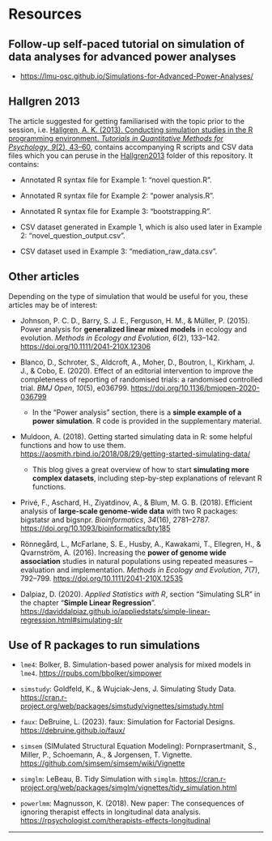 # Resources
## Follow-up self-paced tutorial on simulation of data analyses for advanced power analyses
* <a href="https://lmu-osc.github.io/Simulations-for-Advanced-Power-Analyses/" target="_blank">https://lmu-osc.github.io/Simulations-for-Advanced-Power-Analyses/</a>

## Hallgren 2013

The article suggested for getting familiarised with the topic prior to the session, i.e. [Hallgren, A. K. (2013). Conducting simulation studies in the R programming environment. *Tutorials in Quantitative Methods for Psychology*, *9*(2), 43–60](https://doi.org/10.20982/tqmp.09.2.p043), contains accompanying R scripts and CSV data files which you can peruse in the [Hallgren2013](https://github.com/lmu-osc/Introduction-Simulations-in-R/tree/main/Hallgren2013) folder of this repository. It contains:  

* Annotated R syntax file for Example 1: "novel question.R".  
* Annotated R syntax file for Example 2: "power analysis.R".  
* Annotated R syntax file for Example 3: "bootstrapping.R".  

* CSV dataset generated in Example 1, which is also used later in Example 2: "novel_question_output.csv".  
* CSV dataset used in Example 3: "mediation_raw_data.csv".

## Other articles

Depending on the type of simulation that would be useful for you, these articles may be of interest:  

* Johnson, P. C. D., Barry, S. J. E., Ferguson, H. M., & Müller, P. (2015). Power analysis for **generalized linear mixed models** in ecology and evolution. *Methods in Ecology and Evolution*, *6*(2), 133–142. <a href="https://doi.org/10.1111/2041-210X.12306" target="_blank">https://doi.org/10.1111/2041-210X.12306</a>

* Blanco, D., Schroter, S., Aldcroft, A., Moher, D., Boutron, I., Kirkham, J. J., & Cobo, E. (2020). Effect of an editorial intervention to improve the completeness of reporting of randomised trials: a randomised controlled trial. *BMJ Open*, *10*(5), e036799. <a href="https://doi.org/10.1136/bmjopen-2020-036799" target="_blank">https://doi.org/10.1136/bmjopen-2020-036799</a>
  * In the "Power analysis" section, there is a **simple example of a power simulation**. R code is provided in the supplementary material. 

* Muldoon, A. (2018). Getting started simulating data in R: some helpful functions and how to use them. <a href="https://aosmith.rbind.io/2018/08/29/getting-started-simulating-data/" target="_blank">https://aosmith.rbind.io/2018/08/29/getting-started-simulating-data/</a> 
  * This blog gives a great overview of how to start **simulating more complex datasets**, including step-by-step explanations of relevant R functions. 

* Privé, F., Aschard, H., Ziyatdinov, A., & Blum, M. G. B. (2018). Efficient analysis of **large-scale genome-wide data** with two R packages: bigstatsr and bigsnpr. *Bioinformatics*, *34*(16), 2781–2787. <a href="https://doi.org/10.1093/bioinformatics/bty185" target="_blank">https://doi.org/10.1093/bioinformatics/bty185</a>  

* Rönnegård, L., McFarlane, S. E., Husby, A., Kawakami, T., Ellegren, H., & Qvarnström, A. (2016). Increasing the **power of genome wide association** studies in natural populations using repeated measures – evaluation and implementation. *Methods in Ecology and Evolution*, *7*(7), 792–799. <a href="https://doi.org/10.1111/2041-210X.12535" target="_blank">https://doi.org/10.1111/2041-210X.12535</a>

* Dalpiaz, D. (2020). *Applied Statistics with R*, section "Simulating SLR" in the chapter "**Simple Linear Regression**". <a href="https://daviddalpiaz.github.io/appliedstats/simple-linear-regression.html#simulating-slr" target="_blank">https://daviddalpiaz.github.io/appliedstats/simple-linear-regression.html#simulating-slr</a>


## Use of R packages to run simulations  

* `lme4`: Bolker, B. Simulation-based power analysis for mixed models in `lme4`. <a href="https://rpubs.com/bbolker/simpower" target="_blank">https://rpubs.com/bbolker/simpower</a>

* `simstudy`: Goldfeld, K., & Wujciak-Jens, J. Simulating Study Data. <a href="https://cran.r-project.org/web/packages/simstudy/vignettes/simstudy.html" target="_blank">https://cran.r-project.org/web/packages/simstudy/vignettes/simstudy.html</a>

* `faux`: DeBruine, L. (2023). faux: Simulation for Factorial Designs. <a href="https://debruine.github.io/faux/" target="_blank">https://debruine.github.io/faux/</a>  

* `simsem` (SIMulated Structural Equation Modeling): Pornprasertmanit, S., Miller, P., Schoemann, A., & Jorgensen, T. Vignette. <a href="https://github.com/simsem/simsem/wiki/Vignette" target="_blank">https://github.com/simsem/simsem/wiki/Vignette</a> 

* `simglm`: LeBeau, B. Tidy Simulation with `simglm`. <a href="https://cran.r-project.org/web/packages/simglm/vignettes/tidy_simulation.html" target="_blank">https://cran.r-project.org/web/packages/simglm/vignettes/tidy_simulation.html</a>   

* `powerlmm`: Magnusson, K. (2018). New paper: The consequences of ignoring therapist effects in longitudinal data analysis. <a href="https://rpsychologist.com/therapists-effects-longitudinal" target="_blank">https://rpsychologist.com/therapists-effects-longitudinal</a>  


***



